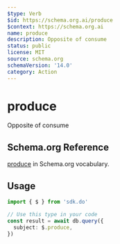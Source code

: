 ```yaml
---
$type: Verb
$id: https://schema.org.ai/produce
$context: https://schema.org.ai
name: produce
description: Opposite of consume
status: public
license: MIT
source: schema.org
schemaVersion: '14.0'
category: Action
---
```


# produce

Opposite of consume

## Schema.org Reference

[produce](https://schema.org/ConsumeAction) in Schema.org vocabulary.

## Usage

```typescript
import { $ } from 'sdk.do'

// Use this type in your code
const result = await db.query({
  subject: $.produce,
})
```
